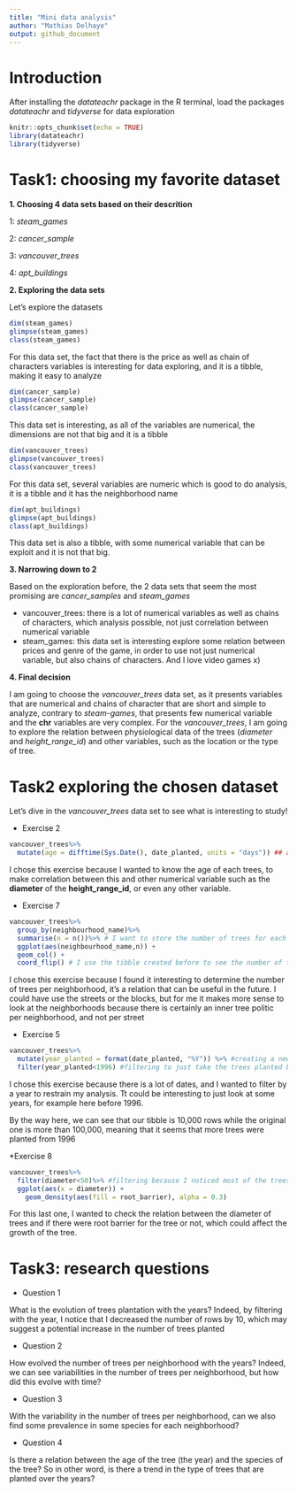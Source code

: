 ```yaml
---
title: "Mini data analysis"
author: "Mathias Delhaye"
output: github_document
---
```


# Introduction
After installing the *datateachr* package in the R terminal, load the packages *datateachr* and *tidyverse* for data exploration 

```r
knitr::opts_chunk$set(echo = TRUE)
library(datateachr)
library(tidyverse)
```

# Task1: choosing my favorite dataset

**1. Choosing 4 data sets based on their descrition**

1: *steam_games*

2: *cancer_sample*

3: *vancouver_trees*

4: *apt_buildings*

**2. Exploring the data sets**

Let's explore the datasets

```r
dim(steam_games)
glimpse(steam_games)
class(steam_games)
```

For this data set, the fact that there is the price as well as chain of characters variables is interesting for data exploring, and it is a tibble, making it easy to analyze

```r
dim(cancer_sample)
glimpse(cancer_sample)
class(cancer_sample)
```

This data set is interesting, as all of the variables are numerical, the dimensions are not that big and it is a tibble

```r
dim(vancouver_trees)
glimpse(vancouver_trees)
class(vancouver_trees)
```

For this data set, several variables are numeric which is good to do analysis, it is a tibble and it has the neighborhood name

```r
dim(apt_buildings)
glimpse(apt_buildings)
class(apt_buildings)
```

This data set is also a tibble, with some numerical variable that can be exploit and it is not that big. 

**3. Narrowing down to 2**

Based on the exploration before, the 2 data sets that seem the most promising are *cancer_samples* and *steam_games*

* vancouver_trees: there is a lot of numerical variables as well as chains of characters, which analysis possible, not just correlation between numerical variable
* steam_games: this data set is interesting explore some relation between prices and genre of the game, in order to use not just numerical variable, but also chains of characters. And I love video games x)

**4. Final decision**

I am going to choose the *vancouver_trees* data set, as it presents variables that are numerical and chains of character that are short and simple to analyze, contrary to *steam-games*, that presents few numerical variable and the **chr** variables are very complex. 
For the *vancouver_trees*, I am going to explore the relation between physiological data of the trees (*diameter* and *height_range_id*) and other variables, such as the location or the type of tree. 

# Task2 exploring the chosen dataset

Let's dive in the *vancouver_trees* data set to see what is interesting to study! 

* Exercise 2

````r
vancouver_trees%>%
  mutate(age = difftime(Sys.Date(), date_planted, units = "days")) ## adding a column with the age of each trees (in days)
````

I chose this exercise because I wanted to know the age of each trees, to make correlation between this and other numerical variable such as the **diameter** of the **height_range_id**, or even any other variable.

* Exercise 7

```r
vancouver_trees%>%
  group_by(neighbourhood_name)%>%
  summarise(n = n())%>% # I want to store the number of trees for each neighborhood
  ggplot(aes(neighbourhood_name,n)) +
  geom_col() +
  coord_flip() # I use the tibble created before to see the number of trees per neighborhood
```

I chose this exercise because I found it interesting to determine the number of trees per neighborhood, it's a relation that can be useful in the future. I could have use the streets or the blocks, but for me it makes more sense to look at the neighborhoods because there is certainly an inner tree politic per neighborhood, and not per street

* Exercise 5 

```r
vancouver_trees%>%
  mutate(year_planted = format(date_planted, "%Y")) %>% #creating a new column with just the year when each tree was planted
  filter(year_planted<1996) #filtering to just take the trees planted before 1996
```

I chose this exercise because there is a lot of dates, and I wanted to filter by a year to restrain my analysis. Tt could be interesting to just look at some years, for example here before 1996. 

By the way here, we can see that our tibble is 10,000 rows while the original one is more than 100,000, meaning that it seems that more trees were planted from 1996

*Exercise 8

```r
vancouver_trees%>%
  filter(diameter<50)%>% #filtering because I noticed most of the trees have a diameter below 50, and with this filter the visualization is better
  ggplot(aes(x = diameter)) + 
    geom_density(aes(fill = root_barrier), alpha = 0.3)
```
For this last one, I wanted to check the relation between the diameter of trees and if there were root barrier for the tree or not, which could affect the growth of the tree.

# Task3: research questions

* Question 1

What is the evolution of trees plantation with the years? Indeed, by filtering with the year, I notice that I decreased the number of rows by 10, which may suggest a potential increase in the number of trees planted

* Question 2

How evolved the number of trees per neighborhood with the years? Indeed, we can see variabilities in the number of trees per neighborhood, but how did this evolve with time? 

* Question 3

With the variability in the number of trees per neighborhood, can we also find some prevalence in some species for each neighborhood? 

* Question 4

Is there a relation between the age of the tree (the year) and the species of the tree? So in other word, is there a trend in the type of trees that are planted over the years? 